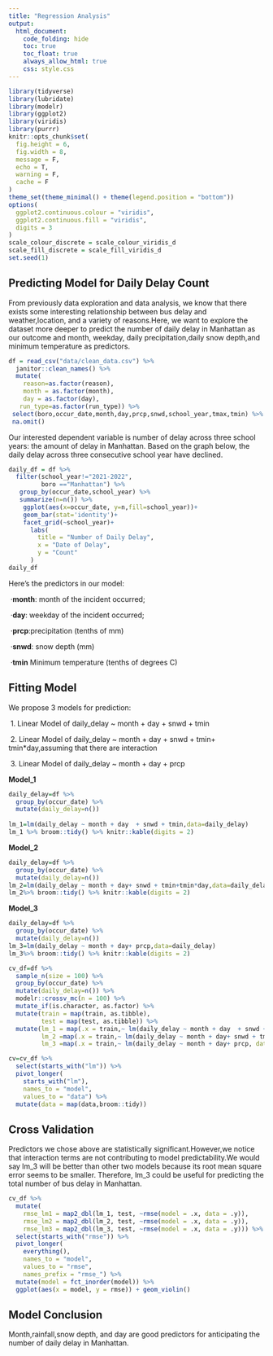 ```yaml
---
title: "Regression Analysis"
output: 
  html_document:
    code_folding: hide
    toc: true
    toc_float: true
    always_allow_html: true
    css: style.css
---
```


```r
library(tidyverse)
library(lubridate)
library(modelr)
library(ggplot2)
library(viridis)
library(purrr)
knitr::opts_chunk$set(
  fig.height = 6,
  fig.width = 8,
  message = F,
  echo = T,
  warning = F,
  cache = F
)
theme_set(theme_minimal() + theme(legend.position = "bottom"))
options(
  ggplot2.continuous.colour = "viridis",
  ggplot2.continuous.fill = "viridis",
  digits = 3
)
scale_colour_discrete = scale_colour_viridis_d
scale_fill_discrete = scale_fill_viridis_d
set.seed(1)

```

##  Predicting Model for Daily Delay Count

From previously data exploration and data analysis, we know that there exists some interesting relationship between bus delay and weather,location, and a variety of reasons.Here, we want to explore the dataset more deeper to predict the number of daily delay in Manhattan as our outcome and month, weekday, daily precipitation,daily snow depth,and minimum temperature as predictors.

```r
df = read_csv("data/clean_data.csv") %>% 
  janitor::clean_names() %>% 
  mutate(
    reason=as.factor(reason),
    month = as.factor(month),
    day = as.factor(day),
   run_type=as.factor(run_type)) %>% 
 select(boro,occur_date,month,day,prcp,snwd,school_year,tmax,tmin) %>% 
 na.omit()
```


Our interested dependent variable is number of delay across three school years: the amount of delay in Manhattan. Based on the graph below, the daily delay across three consecutive school year have declined.

```r
daily_df = df %>% 
  filter(school_year!="2021-2022",
         boro =="Manhattan") %>% 
   group_by(occur_date,school_year) %>% 
   summarize(n=n()) %>% 
    ggplot(aes(x=occur_date, y=n,fill=school_year))+
    geom_bar(stat='identity')+
    facet_grid(~school_year)+
      labs(
        title = "Number of Daily Delay",
        x = "Date of Delay",
        y = "Count"
      )
daily_df
```

Here’s the predictors in our model:

\ ·**month**: month of the incident occurred;

\ ·**day**: weekday of the incident occurred;

\ ·**prcp**:precipitation (tenths of mm)

\ ·**snwd**: snow depth (mm)

\ ·**tmin** Minimum temperature (tenths of degrees C)



## Fitting Model

We propose 3 models for prediction:

\ 1. Linear Model of daily_delay ~ month + day + snwd + tmin

\ 2. Linear Model of daily_delay ~ month + day  + snwd + tmin+ tmin*day,assuming that there are interaction

\ 3. Linear Model of daily_delay ~ month + day  + prcp
  


**Model_1**
```r
daily_delay=df %>% 
  group_by(occur_date) %>% 
  mutate(daily_delay=n()) 
  
lm_1=lm(daily_delay ~ month + day  + snwd + tmin,data=daily_delay)
lm_1 %>% broom::tidy() %>% knitr::kable(digits = 2)
```

**Model_2**
```r
daily_delay=df %>% 
  group_by(occur_date) %>% 
  mutate(daily_delay=n()) 
lm_2=lm(daily_delay ~ month + day+ snwd + tmin+tmin*day,data=daily_delay)
lm_2%>% broom::tidy() %>% knitr::kable(digits = 2)
```

**Model_3**
```r
daily_delay=df %>% 
  group_by(occur_date) %>% 
  mutate(daily_delay=n()) 
lm_3=lm(daily_delay ~ month + day+ prcp,data=daily_delay)
lm_3%>% broom::tidy() %>% knitr::kable(digits = 2)
```



```r
cv_df=df %>% 
  sample_n(size = 100) %>% 
  group_by(occur_date) %>% 
  mutate(daily_delay=n()) %>% 
  modelr::crossv_mc(n = 100) %>%
  mutate_if(is.character, as.factor) %>% 
  mutate(train = map(train, as.tibble), 
         test = map(test, as.tibble)) %>% 
  mutate(lm_1 = map(.x = train,~ lm(daily_delay ~ month + day  + snwd + tmin,data = .x)),
         lm_2 =map(.x = train,~ lm(daily_delay ~ month + day+ snwd + tmin+tmin*day,data = .x)),
         lm_3 =map(.x = train,~ lm(daily_delay ~ month + day+ prcp, data = .x)))
```


```r
cv=cv_df %>% 
  select(starts_with("lm")) %>% 
  pivot_longer(
    starts_with("lm"),
    names_to = "model",
    values_to = "data") %>% 
  mutate(data = map(data,broom::tidy))
```


## Cross Validation 
Predictors we chose above are statistically significant.However,we notice that interaction terms are not contributing to model predictability.We would say lm_3 will be better than other two models because its root mean square error seems to be smaller. Therefore, lm_3 could be useful for predicting the total number of bus delay in Manhattan.
```r
cv_df %>% 
  mutate(
    rmse_lm1 = map2_dbl(lm_1, test, ~rmse(model = .x, data = .y)),
    rmse_lm2 = map2_dbl(lm_2, test, ~rmse(model = .x, data = .y)),
    rmse_lm3 = map2_dbl(lm_3, test, ~rmse(model = .x, data = .y))) %>% 
  select(starts_with("rmse")) %>% 
  pivot_longer(
    everything(),
    names_to = "model", 
    values_to = "rmse",
    names_prefix = "rmse_") %>% 
  mutate(model = fct_inorder(model)) %>% 
  ggplot(aes(x = model, y = rmse)) + geom_violin()

```

## Model Conclusion

Month,rainfall,snow depth, and day are good predictors for anticipating the number of daily delay in Manhattan.



